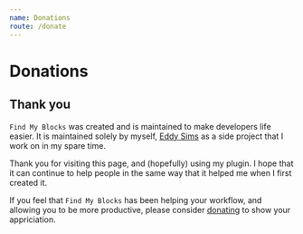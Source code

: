 ```yaml
---
name: Donations
route: /donate
---
```


# Donations

## Thank you

`Find My Blocks` was created and is maintained to make developers life easier.
It is maintained solely by myself, [Eddy Sims](https://eddysims.com/) as a side
project that I work on in my spare time.

Thank you for visiting this page, and (hopefully) using my plugin. I hope that
it can continue to help people in the same way that it helped me when I first
created it.

If you feel that `Find My Blocks` has been helping your workflow, and allowing
you to be more productive, please consider
[donating](https://www.paypal.com/paypalme2/eddysims) to show your appriciation.
